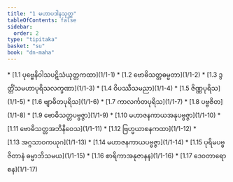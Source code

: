 ```yaml
---
title: "1 မဟာပဒါနသုတ္တ"
tableOfContents: false
sidebar:
  order: 2
type: "tipitaka"
basket: "su"
book: "dn-maha"
---
```



<DynamicBreadcrumb />



<TableOfContents book="dn-maha" section="1">
* [1.1 ပုဗ္ဗေနိဝါသပဋိသံယုတ္တကထာ](1/1-1)
* [1.2 ဗောဓိသတ္တဓမ္မတာ](1/1-2)
* [1.3 ဒွတ္တိံသမဟာပုရိသလက္ခဏာ](1/1-3)
* [1.4 ဝိပဿီသမညာ](1/1-4)
* [1.5 ဇိဏ္ဏပုရိသ](1/1-5)
* [1.6 ဗျာဓိတပုရိသ](1/1-6)
* [1.7 ကာလင်္ကတပုရိသ](1/1-7)
* [1.8 ပဗ္ဗဇိတ](1/1-8)
* [1.9 ဗောဓိသတ္တပဗ္ဗဇ္ဇာ](1/1-9)
* [1.10 မဟာဇနကာယအနုပဗ္ဗဇ္ဇာ](1/1-10)
* [1.11 ဗောဓိသတ္တအဘိနိဝေသ](1/1-11)
* [1.12 ဗြဟ္မယာစနကထာ](1/1-12)
* [1.13 အဂ္ဂသာဝကယုဂ](1/1-13)
* [1.14 မဟာဇနကာယပဗ္ဗဇ္ဇာ](1/1-14)
* [1.15 ပုရိမပဗ္ဗဇိတာနံ ဓမ္မာဘိသမယ](1/1-15)
* [1.16 စာရိကာအနုဇာနန](1/1-16)
* [1.17 ဒေဝတာရောစန](1/1-17)
</TableOfContents>